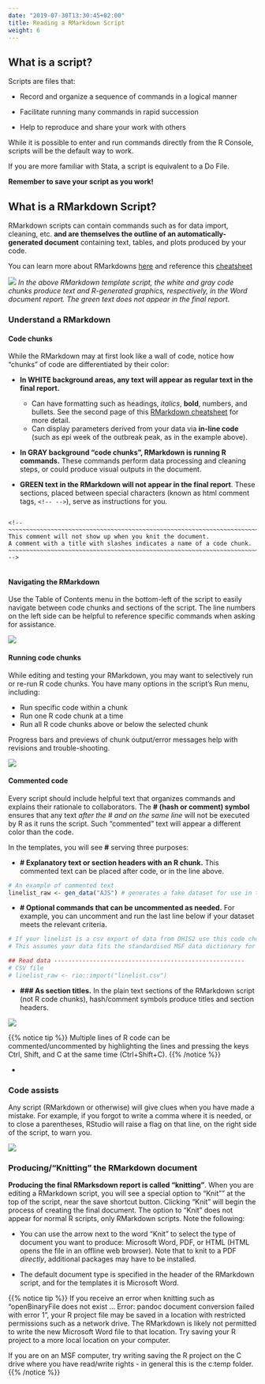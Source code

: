 ```yaml
---
date: "2019-07-30T13:30:45+02:00"
title: Reading a RMarkdown Script
weight: 6
---
```

## What is a script?  
Scripts are files that:  

* Record and organize a sequence of commands in a logical manner  

* Facilitate running many commands in rapid succession  

* Help to reproduce and share your work with others  

While it is possible to enter and run commands directly from the R Console, scripts will be the default way to work.  

If you are more familiar with Stata, a script is equivalent to a Do File.


**Remember to save your script as you work!** 


## What is a RMarkdown Script?

RMarkdown scripts can contain commands such as for data import, cleaning, etc. **and are themselves the outline of an automatically-generated document** containing text, tables, and plots produced by your code.

You can learn more about RMarkdowns [here](https://rmarkdown.rstudio.com/lesson-1.html) and reference this [cheatsheet](/images/rmarkdown_cheatsheet_2.0.pdf)  

![](/images/RMarkdown_transformation.png)
*In the above RMarkdown template script, the white and gray code chunks produce text and R-generated graphics, respectively, in the Word document report. The green text does not appear in the final report.*  

### Understand a RMarkdown  

#### Code chunks

While the RMarkdown may at first look like a wall of code, notice how "chunks" of code are differentiated by their color:  

* **In WHITE background areas, any text will appear as regular text in the final report.**  
     + Can have formatting such as headings, *italics*, **bold**, numbers, and bullets. See the second page of this [RMarkdown cheatsheet](/images/rmarkdown_cheatsheet_2.0.pdf) for more detail.  
     + Can display parameters derived from your data via **in-line code** (such as epi week of the outbreak peak, as in the example above).  

* **In GRAY background "code chunks", RMarkdown is running R commands.** These commands perform data processing and cleaning steps, or could produce visual outputs in the document.  

* **GREEN text in the RMarkdown will not appear in the final report**. These sections, placed between special characters (known as html comment tags, `<!-- -->`), serve as instructions for you.  


```

<!-- ~~~~~~~~~~~~~~~~~~~~~~~~~~~~~~~~~~~~~~~~~~~~~~~~~~~~~~~~~~~~~~~~~~~~~~~~~~~
This comment will not show up when you knit the document.
A comment with a title with slashes indicates a name of a code chunk.
~~~~~~~~~~~~~~~~~~~~~~~~~~~~~~~~~~~~~~~~~~~~~~~~~~~~~~~~~~~~~~~~~~~~~~~~~~~~ -->
     
```

   
#### Navigating the RMarkdown  

Use the Table of Contents menu in the bottom-left of the script to easily navigate between code chunks and sections of the script. The line numbers on the left side can be helpful to reference specific commands when asking for assistance.  

![](/images/Table_of_Contents.gif)

#### Running code chunks  
While editing and testing your RMarkdown, you may want to selectively run or re-run R code chunks. You have many options in the script's Run menu, including:  

* Run specific code within a chunk  
* Run one R code chunk at a time  
* Run all R code chunks above or below the selected chunk  

Progress bars and previews of chunk output/error messages help with revisions and trouble-shooting.

![](/images/Running_Chunks.gif)


#### Commented code  

Every script should include helpful text that organizes commands and explains their rationale to collaborators. The **# (hash or comment) symbol** ensures that any text *after the # and on the same line* will not be executed by R as it runs the script. Such "commented" text will appear a different color than the code.  

In the templates, you will see **#** serving three purposes:  

* **# Explanatory text or section headers with an R chunk.** This commented text can be placed after code, or in the line above.
```r
# An example of commented text  
linelist_raw <- gen_data("AJS") # generates a fake dataset for use in this template
```
* **# Optional commands that can be uncommented as needed.** For example, you can uncomment and run the last line below if your dataset meets the relevant criteria. 
``` r
# If your linelist is a csv export of data from DHIS2 use this code chunk
# This assumes your data fits the standardised MSF data dictionary for this disease

## Read data ------------------------------------------------------
# CSV file
# linelist_raw <- rio::import("linelist.csv")
```
* **### As section titles.** In the plain text sections of the RMarkdown script (not R code chunks), hash/comment symbols produce titles and section headers.  

![](/images/Commented_Lines.png)


{{% notice tip %}}
Multiple lines of R code can be commented/uncommented by highlighting the lines and pressing the keys Ctrl, Shift, and C at the same time (Ctrl+Shift+C).
{{% /notice %}}

* 

### Code assists  
Any script (RMarkdown or otherwise) will give clues when you have made a mistake. For example, if you forgot to write a comma where it is needed, or to close a parentheses, RStudio will raise a flag on that line, on the right side of the script, to warn you.  

![](/images/Warnings_and_Errors.png)

### Producing/"Knitting" the RMarkdown document  

**Producing the final RMarksdown report is called "knitting"**. When you are editing a RMarkdown script, you will see a special option to "Knit"" at the top of the script, near the save shortcut button. Clicking "Knit" will begin the process of creating the final document. The option to "Knit" does not appear for normal R scripts, only RMarkdown scripts. Note the following:  

* You can use the arrow next to the word "Knit" to select the type of document you want to produce: Microsoft Word, PDF, or HTML (HTML opens the file in an offline web browser). Note that to knit to a PDF *directly*, additional packages may have to be installed.  

* The default document type is specified in the header of the RMarkdown script, and for the templates it is Microsoft Word.  

{{% notice tip %}}
If you receive an error when knitting such as "openBinaryFile does not exist ... Error: pandoc document conversion failed with error 1", your R project file may be saved in a location with restricted permissions such as a network drive. The RMarkdown is likely not permitted to write the new Microsoft Word file to that location. Try saving your R project to a more local location on your computer.  

If you are on an MSF computer, try writing saving the R project on the C drive where you have read/write rights - in general this is the c:temp folder.
{{% /notice %}}

